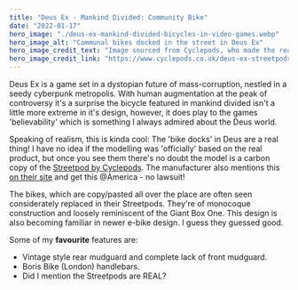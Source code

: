 ```yaml
---
title: "Deus Ex - Mankind Divided: Community Bike"
date: "2022-01-17"
hero_image: "./deus-ex-mankind-divided-bicycles-in-video-games.webp"
hero_image_alt: "Communal bikes docked in the street in Deus Ex"
hero_image_credit_text: "Image sourced from Cyclepods, who made the real Streetpods!"
hero_image_credit_link: "https://www.cyclepods.co.uk/deus-ex-streetpods/"
---
```


Deus Ex is a game set in a dystopian future of mass-corruption, nestled in a seedy cyberpunk
metropolis. With human augmentation at the peak of controversy it's a surprise the bicycle featured
in mankind divided isn't a little more extreme in it's design, however, it does play to the games
'believability' which is something I always admired about the Deus world.

Speaking of realism, this is kinda cool: The 'bike docks' in Deus are a real thing! I have no idea
if the modelling was 'officially' based on the real product, but once you see them there's no doubt
the model is a carbon copy of the [Streetpod by Cyclepods](https://www.cyclepods.co.uk/streetpod/).
The manufacturer also mentions this [on their site](https://www.cyclepods.co.uk/deus-ex-streetpods/)
and get this @America - no lawsuit!

The bikes, which are copy/pasted all over the place are often seen considerately replaced in their
Streetpods. They're of monocoque construction and loosely reminiscent of the Giant Box One. This
design is also becoming familiar in newer e-bike design. I guess they guessed good.

Some of my **favourite** features are:
* Vintage style rear mudguard and complete lack of front mudguard.
* Boris Bike (London) handlebars.
* Did I mention the Streetpods are REAL?